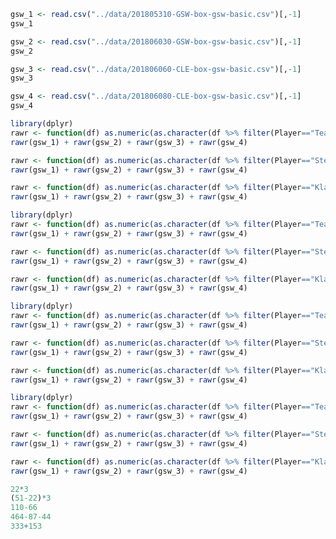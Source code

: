 
```r
gsw_1 <- read.csv("../data/201805310-GSW-box-gsw-basic.csv")[,-1]
gsw_1

gsw_2 <- read.csv("../data/201806030-GSW-box-gsw-basic.csv")[,-1]
gsw_2

gsw_3 <- read.csv("../data/201806060-CLE-box-gsw-basic.csv")[,-1]
gsw_3

gsw_4 <- read.csv("../data/201806080-CLE-box-gsw-basic.csv")[,-1]
gsw_4
```

```r
library(dplyr)
rawr <- function(df) as.numeric(as.character(df %>% filter(Player=="Team Totals") %>% pull(X3P)))
rawr(gsw_1) + rawr(gsw_2) + rawr(gsw_3) + rawr(gsw_4)

rawr <- function(df) as.numeric(as.character(df %>% filter(Player=="Stephen Curry") %>% pull(X3P)))
rawr(gsw_1) + rawr(gsw_2) + rawr(gsw_3) + rawr(gsw_4)

rawr <- function(df) as.numeric(as.character(df %>% filter(Player=="Klay Thompson") %>% pull(X3P)))
rawr(gsw_1) + rawr(gsw_2) + rawr(gsw_3) + rawr(gsw_4)
```

```r
library(dplyr)
rawr <- function(df) as.numeric(as.character(df %>% filter(Player=="Team Totals") %>% pull(X3PA)))
rawr(gsw_1) + rawr(gsw_2) + rawr(gsw_3) + rawr(gsw_4)

rawr <- function(df) as.numeric(as.character(df %>% filter(Player=="Stephen Curry") %>% pull(X3PA)))
rawr(gsw_1) + rawr(gsw_2) + rawr(gsw_3) + rawr(gsw_4)

rawr <- function(df) as.numeric(as.character(df %>% filter(Player=="Klay Thompson") %>% pull(X3PA)))
rawr(gsw_1) + rawr(gsw_2) + rawr(gsw_3) + rawr(gsw_4)
```

```r
library(dplyr)
rawr <- function(df) as.numeric(as.character(df %>% filter(Player=="Team Totals") %>% pull(X3P.)))
rawr(gsw_1) + rawr(gsw_2) + rawr(gsw_3) + rawr(gsw_4)

rawr <- function(df) as.numeric(as.character(df %>% filter(Player=="Stephen Curry") %>% pull(X3P.)))
rawr(gsw_1) + rawr(gsw_2) + rawr(gsw_3) + rawr(gsw_4)

rawr <- function(df) as.numeric(as.character(df %>% filter(Player=="Klay Thompson") %>% pull(X3P.)))
rawr(gsw_1) + rawr(gsw_2) + rawr(gsw_3) + rawr(gsw_4)
```

```r
library(dplyr)
rawr <- function(df) as.numeric(as.character(df %>% filter(Player=="Team Totals") %>% pull(PTS)))
rawr(gsw_1) + rawr(gsw_2) + rawr(gsw_3) + rawr(gsw_4)

rawr <- function(df) as.numeric(as.character(df %>% filter(Player=="Stephen Curry") %>% pull(PTS)))
rawr(gsw_1) + rawr(gsw_2) + rawr(gsw_3) + rawr(gsw_4)

rawr <- function(df) as.numeric(as.character(df %>% filter(Player=="Klay Thompson") %>% pull(PTS)))
rawr(gsw_1) + rawr(gsw_2) + rawr(gsw_3) + rawr(gsw_4)
```

```r
22*3
(51-22)*3
110-66
464-87-44
333+153
```
